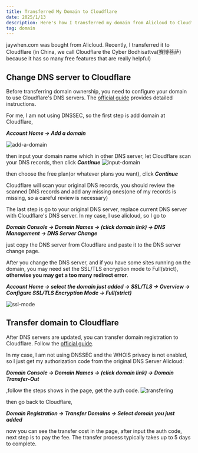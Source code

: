 ```yaml
---
title: Transferred My Domain to Cloudflare
date: 2025/1/13
description: Here's how I transferred my domain from Alicloud to Cloudflare.
tag: domain
---
```


jaywhen.com was bought from Alicloud. Recently, I transferred it to Cloudflare (in China, we call Cloudflare the Cyber Bodhisattva(赛博菩萨) because it has so many free features that are really helpful)

## Change DNS server to Cloudflare
Before transferring domain ownership, you need to configure your domain to use Cloudflare's DNS servers. 
The [official guide](https://developers.Cloudflare.com/dns/zone-setups/full-setup/setup/) provides detailed instructions.

For me, I am not using DNSSEC, so the first step is add domain at Cloudflare, 

***Account Home -> Add a domain***

![add-a-domain](../../public/transfer-domain2cloudflare/add-a-domain.png)

then input your domain name which in other DNS server, let Cloudflare scan your DNS records, then click ***Continue***
![input-domain](../../public/transfer-domain2cloudflare/input-domain.png)

then choose the free plan(or whatever plans you want), click ***Continue***

Cloudflare will scan your original DNS records, you should review the scanned DNS records and add any missing ones(one of my records is missing, so a careful review is necessary)

The last step is go to your original DNS server, replace current DNS server with Cloudflare's DNS server.
In my case, I use alicloud, so I go to 

***Domain Console -> Domain Names -> (click domain link) -> DNS Management -> DNS Server Change***

just copy the DNS server from Cloudflare and paste it to the DNS server change page.

After you change the DNS server, and if you have some sites running on the domain, you may need set the SSL/TLS encryption mode to Full(strict), **otherwise you may get a too many redirect error**.

***Account Home -> select the domain just added -> SSL/TLS -> Overview -> Configure SSL/TLS Encryption Mode -> Full(strict)***

![ssl-mode](../../public/transfer-domain2cloudflare/ssl-mode.png)


## Transfer domain to Cloudflare
After DNS servers are updated, you can transfer domain registration to Cloudflare. Follow the [official guide](https://developers.Cloudflare.com/registrar/get-started/transfer-domain-to-Cloudflare/).

In my case, I am not using DNSSEC and the WHOIS privacy is not enabled, so I just get my authorization code from the original DNS Server
Alicloud: 

***Domain Console -> Domain Names -> (click domain link) -> Domain Transfer-Out***

,follow the steps shows in the page, get the auth code.
![transfering](../../public/transfer-domain2cloudflare/ali-tranfering.png)

then go back to Cloudflare, 

***Domain Registration -> Transfer Domains -> Select domain you just added***

now you can see the transfer cost in the page, after input the auth code, next step is to pay the fee. The transfer process typically takes up to 5 days to complete.

